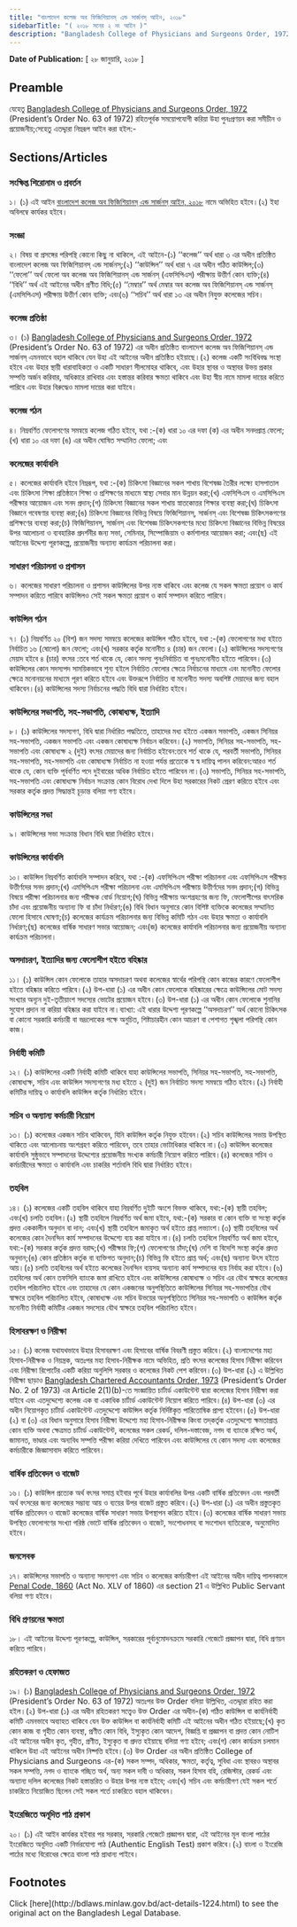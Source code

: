 ```yaml
---
title: "বাংলাদেশ কলেজ অব ফিজিশিয়ানস্ এন্ড সার্জনস্ আইন, ২০১৮"
sidebarTitle: "( ২০১৮ সনের ২ নং আইন )"
description: "Bangladesh College of Physicians and Surgeons Order, 1972 রহিতপূর্বক সময়োপযোগী করিয়া উহা পুনঃপ্রণয়নকল্পে প্রণীত আইন"
---
```


**Date of Publication:** [ ২৮ জানুয়ারি, ২০১৮ ]

## Preamble

যেহেতু [Bangladesh College of Physicians and Surgeons Order, 1972](/act-395.html "Bangladesh College of Physicians and Surgeons Order, 1972 ") (President’s Order No. 63 of 1972) রহিতপূর্বক সময়োপযোগী করিয়া উহা পুনঃপ্রণয়ন করা সমীচীন ও প্রয়োজনীয়;সেহেতু এতদ্দ্বারা নিম্নরূপ আইন করা হইল:-

## Sections/Articles

### সংক্ষিপ্ত শিরোনাম ও প্রবর্তন

১। (১) এই আইন [বাংলাদেশ কলেজ অব ফিজিশিয়ানস্ এন্ড সার্জনস্ আইন, ২০১৮](/act-1224.html "বাংলাদেশ কলেজ অব ফিজিশিয়ানস্ এন্ড সার্জনস্ আইন, ২০১৮") নামে অভিহিত হইবে।(২) ইহা অবিলম্বে কার্যকর হইবে।

### সংজ্ঞা

২। বিষয় বা প্রসঙ্গের পরিপন্থি কোনো কিছু না থাকিলে, এই আইনে-(১) ‘‘কলেজ’’ অর্থ ধারা ৩ এর অধীন প্রতিষ্ঠিত বাংলাদেশ কলেজ অব ফিজিশিয়ানস্ এন্ড সার্জনস্;(২) ‘‘কাউন্সিল’’ অর্থ ধারা ৭ এর অধীন গঠিত কাউন্সিল;(৩) ‘‘ফেলো’’ অর্থ ফেলো অব কলেজ অব ফিজিশিয়ানস্ এন্ড সার্জনস্ (এফসিপিএস) পরীক্ষায় উত্তীর্ণ কোন ব্যক্তি;(৪) ‘‘বিধি’’ অর্থ এই আইনের অধীন প্রণীত বিধি;(৫) ‘‘মেম্বার’’ অর্থ মেম্বার অব কলেজ অব ফিজিশিয়ানস্ এন্ড সার্জনস্ (এমসিপিএস) পরীক্ষায় উত্তীর্ণ কোন ব্যক্তি; এবং(৬) ‘‘সচিব’’ অর্থ ধারা ১৩ এর অধীন নিযুক্ত কলেজের সচিব।

### কলেজ প্রতিষ্ঠা

৩। (১) [Bangladesh College of Physicians and Surgeons Order, 1972](/act-395.html "Bangladesh College of Physicians and Surgeons Order, 1972 ") (President’s Order No. 63 of 1972) এর অধীন প্রতিষ্ঠিত বাংলাদেশ কলেজ অব ফিজিশিয়ানস্ এন্ড সার্জনস্ এমনভাবে বহাল থাকিবে যেন উহা এই আইনের অধীন প্রতিষ্ঠিত হইয়াছে।(২) কলেজ একটি সংবিধিবদ্ধ সংস্থা হইবে এবং উহার স্থায়ী ধারাবাহিকতা ও একটি সাধারণ সীলমোহর থাকিবে, এবং উহার স্থাবর ও অস্থাবর উভয় প্রকার সম্পত্তি অর্জন করিবার, অধিকারে রাখিবার এবং হস্তান্তর করিবার ক্ষমতা থাকিবে এবং উহা স্বীয় নামে মামলা দায়ের করিতে পারিবে এবং উহার বিরুদ্ধেও মামলা দায়ের করা যাইবে।

### কলেজ গঠন

৪। নিম্নবর্ণিত ফেলোগণের সমন্বয়ে কলেজ গঠিত হইবে, যথা :-(ক) ধারা ১০ এর দফা (ক) এর অধীন সনদপ্রাপ্ত ফেলো;(খ) ধারা ১০ এর দফা (ঙ) এর অধীন ঘোষিত সম্মানিত ফেলো; এবং

### কলেজের কার্যাবলি

৫। কলেজের কার্যাবলি হইবে নিম্নরূপ, যথা :-(ক) চিকিৎসা বিজ্ঞানের সকল শাখায় বিশেষজ্ঞ তৈরীর লক্ষ্যে হাসপাতাল এবং চিকিৎসা শিক্ষা প্রতিষ্ঠানে শিক্ষা ও প্রশিক্ষণের মাধ্যমে স্বাস্থ্য সেবার মান উন্নয়ন করা;(খ) এফসিপিএস ও এমসিপিএস পরীক্ষার আয়োজন এবং সনদ প্রদান;(গ) চিকিৎসা বিজ্ঞানের সকল শাখায় স্নাতকোত্তর শিক্ষার ব্যবস্থা করা;(ঘ) চিকিৎসা বিজ্ঞানে গবেষণার ব্যবস্থা করা;(ঙ) চিকিৎসা বিজ্ঞানের বিভিন্ন বিষয়ে ফিজিশিয়ানস্, সার্জনস্ এবং বিশেষজ্ঞ চিকিৎসকগণের প্রশিক্ষণের ব্যবস্থা করা;(চ) ফিজিশিয়ানস্, সার্জনস্ এবং বিশেষজ্ঞ চিকিৎসকগণের মধ্যে চিকিৎসা বিজ্ঞানের বিভিন্ন বিষয়ের উপর আলোচনা ও ব্যবহারিক প্রদর্শনীর জন্য সভা, সেমিনার, সিম্পোজিয়াম ও কর্মশালার আয়োজন করা; এবং(ছ) এই আইনের উদ্দেশ্য পূরণকল্পে, প্রয়োজনীয় অন্যান্য কার্যক্রম পরিচালনা করা।

### সাধারণ পরিচালনা ও প্রশাসন

৬। কলেজের সাধারণ পরিচালনা ও প্রশাসন কাউন্সিলের উপর ন্যস্ত থাকিবে এবং কলেজ যে সকল ক্ষমতা প্রয়োগ ও কার্য সম্পাদন করিতে পারিবে কাউন্সিলও সেই সকল ক্ষমতা প্রয়োগ ও কার্য সম্পাদন করিতে পারিবে।

### কাউন্সিল গঠন

৭। (১) নিম্নবর্ণিত ২০ (বিশ) জন সদস্য সমন্বয়ে কলেজের কাউন্সিল গঠিত হইবে, যথা :-(ক) ফেলোগণের মধ্য হইতে নির্বাচিত ১৬ (ষোলো) জন ফেলো; এবং(খ) সরকার কর্তৃক মনোনীত ৪ (চার) জন ফেলো।(২) কাউন্সিলের সদস্যগণের মেয়াদ হইবে ৪ (চার) বৎসর :তবে শর্ত থাকে যে, কোন সদস্য পুনঃনির্বাচিত বা পুনঃমনোনীত হইতে পারিবেন।(৩) কাউন্সিলের কোন সদস্যপদ সাময়িকভাবে শূন্য হইলে নির্বাচিত ফেলোর ক্ষেত্রে নির্বাচনের মাধ্যমে এবং মনোনীত ফেলোর ক্ষেত্রে মনোনয়নের মাধ্যমে পূরণ করিতে হইবে এবং উক্তরূপে নির্বাচিত বা মনোনীত সদস্য অবশিষ্ট মেয়াদের জন্য বহাল থাকিবেন।(৪) কাউন্সিলের সদস্য নির্বাচনের পদ্ধতি বিধি দ্বারা নির্ধারিত হইবে।

### কাউন্সিলের সভাপতি, সহ-সভাপতি, কোষাধ্যক্ষ, ইত্যাদি

৮। (১) কাউন্সিলের সদস্যগণ, বিধি দ্বারা নির্ধারিত পদ্ধতিতে, তাহাদের মধ্য হইতে একজন সভাপতি, একজন সিনিয়র সহ-সভাপতি, একজন সভাপতি এবং একজন কোষাধ্যক্ষ নির্বাচন করিবেন।(২) সভাপতি, সিনিয়র সহ-সভাপতি, সহ-সভাপতি এবং কোষাধ্যক্ষ ২ (দুই) বৎসর মেয়াদের জন্য নির্বাচিত হইবেন:তবে শর্ত থাকে যে, পরবর্তী সভাপতি, সিনিয়র সহ-সভাপতি, সহ-সভাপতি এবং কোষাধ্যক্ষ নির্বাচিত না হওয়া পর্যন্ত প্রত্যেকে স্ব স্ব দায়িত্ব পালন করিবেন:আরও শর্ত থাকে যে, কোন ব্যক্তি পূর্ববর্ণিত পদে দুইবারের অধিক নির্বাচিত হইতে পারিবেন না।(৩) সভাপতি, সিনিয়র সহ-সভাপতি, সহ-সভাপতি এবং কোষাধ্যক্ষ নির্বাচন সংক্রান্ত কোন বিরোধ দেখা দিলে উহা সরকারের নিকট প্রেরণ করিতে হইবে এবং সরকার কর্তৃক প্রদত্ত সিদ্ধান্তই চূড়ান্ত বলিয়া গণ্য হইবে।

### কাউন্সিলের সভা

৯। কাউন্সিলের সভা সংক্রান্ত বিধান বিধি দ্বারা নির্ধারিত হইবে।

### কাউন্সিলের কার্যাবলি

১০। কাউন্সিল নিম্নবর্ণিত কার্যাবলি সম্পাদন করিবে, যথা :-(ক) এফসিপিএস পরীক্ষা পরিচালনা এবং এফসিপিএস পরীক্ষয় উত্তীর্ণদের সনদ প্রদান;(খ) এমসিপিএস পরীক্ষা পরিচালনা এবং এমসিপিএস পরীক্ষায় উত্তীর্ণদের সনদ প্রদান;(গ) বিভিন্ন বিষয়ে পরীক্ষা পরিচালনার জন্য পরীক্ষক বোর্ড নিয়োগ;(ঘ) বিভিন্ন পরীক্ষায় অংশগ্রহণের জন্য ফি, ফেলোশীপের বাৎসরিক চাঁদা এবং প্রয়োজনীয় অন্যান্য ফি বা চাঁদা নির্ধারণ;(ঙ) বিধি বিধান অনুসারে কোন বিশিষ্ট ব্যক্তিকে কলেজের সম্মানিত ফেলো হিসাবে ঘোষণা;(চ) কলেজের কার্যক্রম পরিচালনার জন্য বিভিন্ন কমিটি গঠন এবং উহার ক্ষমতা ও কার্যাবলি নির্ধারণ;(ছ) কলেজের বার্ষিক সাধারণ সভার আয়োজন; এবং(জ) কলেজের কার্যাবলি পরিচালনার জন্য প্রয়োজনীয় অন্যান্য কার্যক্রম পরিচালনা।

### অসদাচরণ, ইত্যাদির জন্য ফেলোশীপ হইতে বহিষ্কার

১১। (১) কাউন্সিল কোন ফেলোকে তাহার অসদাচরণ অথবা কলেজের স্বার্থের পরিপন্থি কোন কাজের কারণে ফেলোশীপ হইতে বহিষ্কার করিতে পারিবে।(২) উপ-ধারা (১) এর অধীন কোন ফেলোকে বহিষ্কারের ক্ষেত্রে কাউন্সিলের মোট সদস্য সংখ্যার অন্যূন দুই-তৃতীয়াংশ সদস্যের ভোটের প্রয়োজন হইবে।(৩) উপ-ধারা (১) এর অধীন কোন ফেলোকে শুনানির সুযোগ প্রদান না করিয়া বহিষ্কার করা যাইবে না।ব্যাখ্যা: এই ধারার উদ্দেশ্য পূরণকল্পে ‘‘অসদাচরণ’’ অর্থ কোনো চিকিৎসক বা কোনো সরকারি কর্মচারী বা ভদ্রলোকের পক্ষে অনুচিত, শিষ্টাচারহীন কোন আচরণ বা পেশাগত শৃঙ্খলা পরিপন্থি কোন কাজ।

### নির্বাহী কমিটি

১২। (১) কাউন্সিলের একটি নির্বাহী কমিটি থাকিবে যাহা কাউন্সিলের সভাপতি, সিনিয়র সহ-সভাপতি, সহ-সভাপতি, কোষাধ্যক্ষ, সচিব এবং কাউন্সিল সদস্যগণের মধ্য হইতে ২ (দুই) জন নির্বাচিত সদস্য সমন্বয়ে গঠিত হইবে।(২) নির্বাহী কমিটির দায়িত্ব ও কার্যাবলি কাউন্সিল কর্তৃক নির্ধারিত হইবে।

### সচিব ও অন্যান্য কর্মচারী নিয়োগ

১৩। (১) কলেজের একজন সচিব থাকিবেন, যিনি কাউন্সিল কর্তৃক নিযুক্ত হইবেন।(২) সচিব কাউন্সিলের সভায় উপস্থিত থাকিতে এবং আলোচনায় অংশগ্রহণ করিতে পারিবেন, তবে তাহার ভোটাধিকার থাকিবে না।(৩) কাউন্সিল কলেজের কার্যাবলি সুষ্ঠুভাবে সম্পাদনের উদ্দেশ্যের প্রয়োজনীয় সংখ্যক কর্মচারী নিয়োগ করিতে পারিবে।(৪) কলেজের সচিব ও কর্মচারীদের ক্ষমতা ও কার্যাবলি এবং চাকরির শর্তাবলি বিধি দ্বারা নির্ধারিত হইবে।

### তহবিল

১৪। (১) কলেজের একটি তহবিল থাকিবে যাহা নিম্নবর্ণিত দুইটি অংশে বিভক্ত থাকিবে, যথা:-(ক) স্থায়ী তহবিল; এবং(খ) চলতি তহবিল।(২) স্থায়ী তহবিলে নিম্নবর্ণিত অর্থ জমা হইবে, যথা:-(ক) সরকার বা কোন ব্যক্তি বা সংস্থা কর্তৃক প্রদত্ত এককালীন অনুদান বা দান; এবং(খ) স্থায়ী তহবিলে জমাকৃত অর্থ হইতে প্রাপ্ত লভ্যাংশ।(৩) স্থায়ী তহবিলের অর্থ কলেজের কোন দৈনন্দিন কার্য সম্পাদনের উদ্দেশ্যে ব্যয় করা যাইবে না।(৪) চলতি তহবিলে নিম্নবর্ণিত অর্থ জমা হইবে, যথা:-(ক) সরকার কর্তৃক প্রদত্ত বরাদ্দ;(খ) পরীক্ষার ফি;(গ) ফেলোগণের চাঁদা;(ঘ) দেশি বা বিদেশি সংস্থা কর্তৃক প্রদত্ত অনুদান;(ঙ) কোন প্রতিষ্ঠান কর্তৃক বা ব্যক্তিগত অনুদান;(চ) বিভিন্ন ফি হইতে প্রাপ্ত অর্থ; এবং(ছ) অন্যান্য উৎস হইতে আয়।(৫) চলতি তহবিলের অর্থ হইতে কলেজের দৈনন্দিন ব্যয়সহ অন্যান্য কার্য সম্পাদনের ব্যয় নির্বাহ করা হইবে।(৬) তহবিলের অর্থ কোন তফসিলি ব্যাংকে জমা রাখিতে হইবে এবং কাউন্সিলের কোষাধ্যক্ষ ও সচিব এর যৌথ স্বাক্ষরে কলেজের তহবিল পরিচালিত হইবে এবং তাহাদের যে কোন একজনের অনুপস্থিতিতে কাউন্সিলের সিনিয়র সহ-সভাপতির যৌথ স্বাক্ষরে তহবিল পরিচালিত হইবে, কোষাধ্যক্ষ এবং সচিব উভয়ের অনুপস্থিতিতে সিনিয়র সহ-সভাপতি ও কাউন্সিল কর্তৃক মনোনীত নির্বাহী কমিটির একজন সদস্যের যৌথ স্বাক্ষরে তহবিল পরিচালিত হইবে।

### হিসাবরক্ষণ ও নিরীক্ষা

১৫। (১) কলেজ যথাযথভাবে উহার হিসাবরক্ষণ এবং হিসাবের বার্ষিক বিবরণী প্রস্তুত করিবে।(২) বাংলাদেশের মহা হিসাব-নিরীক্ষক ও নিয়ন্ত্রক, অতঃপর মহা হিসাব-নিরীক্ষক নামে অভিহিত, প্রতি বৎসর কলেজের হিসাব নিরীক্ষা করিবেন এবং নিরীক্ষা রিপোর্টের একটি করিয়া অনুলিপি সরকার ও কলেজের নিকট পেশ করিবেন।(৩) উপ-ধারা (২) এ উল্লিখিত নিরীক্ষা ছাড়াও [Bangladesh Chartered Accountants Order, 1973](/act-442.html "Bangladesh Chartered Accountants Order, 1973 ") (President’s Order No. 2 of 1973) এর Article 2(1)(b)-তে সংজ্ঞায়িত চার্টার্ড একাউন্টেন্ট দ্বারা কলেজের হিসাব নিরীক্ষা করা যাইবে এবং এতদুদ্দেশ্যে কলেজ এক বা একাধিক চার্টার্ড একাউন্টেন্ট নিয়োগ করিতে পারিবে।(৪) উপ-ধারা (৩) এর অধীন নিয়োগকৃত চার্টার্ড একাউন্টেন্ট এতদুদ্দেশ্যে কাউন্সিল কর্তৃক নির্দিষ্টকৃত পারিতোষিক প্রাপ্য হইবেন।(৫) উপ-ধারা (২) বা (৩) এর বিধান অনুসারে হিসাব নিরীক্ষা উদ্দেশ্যে মহা হিসাব-নিরীক্ষক কিংবা তদ্‌কর্তৃক এতদুদ্দেশ্যে ক্ষমতাপ্রাপ্ত কোন ব্যক্তি অথবা ক্ষেত্রমত চার্টার্ড একাউন্টেন্ট, কলেজের সকল রেকর্ড, দলিল-দস্তাবেজ, নগদ বা ব্যাংকে রক্ষিত অর্থ, জামানত, ভাণ্ডার এবং অন্যবিধ সম্পত্তি পরীক্ষা করিয়া দেখিতে পারিবেন এবং কাউন্সিলের যে কোন সদস্য এবং কলেজের কর্মচারীকে জিজ্ঞাসাবাদ করিতে পারিবেন।

### বার্ষিক প্রতিবেদন ও বাজেট

১৬। (১) কাউন্সিল প্রত্যেক অর্থ বৎসর সমাপ্ত হইবার পূর্বে উহার কার্যাবলির উপর একটি বার্ষিক প্রতিবেদন এবং পরবর্তী অর্থ বৎসরের জন্য কলেজের সম্ভাব্য আয় ও ব্যয়ের উপর বাজেট প্রস্তুত করিবে।(২) উপ-ধারা (১) এর অধীন প্রস্তুতকৃত বার্ষিক প্রতিবেদন ও বাজেট কলেজের বার্ষিক সাধারণ সভায় উপস্থাপন করিতে হইবে।(৩) কলেজের বার্ষিক সাধারণ সভায় উপস্থিত ফেলোগণের সংখ্যা গরিষ্ঠ ভোটে বার্ষিক প্রতিবেদন ও বাজেট, সংশোধনসহ বা সংশোধন ব্যতিরেকে, অনুমোদিত হইবে।

### জনসেবক

১৭। কাউন্সিলের সভাপতি ও অন্যান্য সদস্যগণ এবং সচিব ও কলেজের কর্মচারীগণ এই আইনের অধীন দায়িত্ব পালনকালে [Penal Code, 1860](/act-11.html "Penal Code, 1860") (Act No. XLV of 1860) এর section 21 এ উল্লিখিত Public Servant বলিয়া গণ্য হইবে।

### বিধি প্রণয়নের ক্ষমতা

১৮। এই আইনের উদ্দেশ্য পূরণকল্পে, কাউন্সিল, সরকারের পূর্বানুমোদনক্রমে সরকারি গেজেটে প্রজ্ঞাপন দ্বারা, বিধি প্রণয়ন করিতে পারিবে।

### রহিতকরণ ও হেফাজত

১৯। (১) [Bangladesh College of Physicians and Surgeons Order, 1972](/act-395.html "Bangladesh College of Physicians and Surgeons Order, 1972 ") (President’s Order No. 63 of 1972) অতঃপর উক্ত Order বলিয়া উল্লিখিত, এতদ্দ্বারা রহিত করা হইল।(২) উপ-ধারা (১) এর অধীন রহিতকরণ সত্ত্বেও উক্ত Order এর অধীন-(ক) গঠিত কাউন্সিল বা কার্যনির্বাহী কমিটি এমনভাবে অব্যাহত থাকিবে যেন উক্ত কাউন্সিল বা কার্যনির্বাহী কমিটি এই আইনের অধীন গঠিত হইয়াছে;(খ) কৃত কোন কাজ বা গৃহীত কোন ব্যবস্থা, প্রণীত কোন বিধি, ইস্যুকৃত কোন আদেশ, বিজ্ঞপ্তি বা প্রজ্ঞাপন বা প্রদত্ত কোন নোটিশ এই আইনের অধীন কৃত, গৃহীত, প্রণীত, ইস্যুকৃত বা প্রদত্ত হইয়াছে বলিয়া গণ্য হইবে; এবং(গ) কোন কার্যক্রম চলমান থাকিলে উহা এই আইনের অধীন নিষ্পত্তি হইবে।(৩) উক্ত Order এর অধীন প্রতিষ্ঠিত College of Physicians and Surgeons এর-(ক) সকল সম্পদ, অধিকার, ক্ষমতা, কর্তৃত্ব, সুবিধা এবং স্থাবরও অস্থাবর সকল সম্পত্তি, নগদ ও ব্যাংকে গচ্ছিত অর্থ, অন্য সকল দাবী ও অধিকার, সকল হিসাব বহি, রেজিস্টার, রেকর্ড এবং অন্যান্য দলিল কলেজের নিকট হস্তান্তরিত ও উহার উপর ন্যস্ত হইবে; এবং(খ) সচিব এবং কর্মচারীগণ যেই সকল শর্তে চাকরিতে নিয়োজিত ছিলেন সেই সকল শর্তে চাকরিতে বহাল থাকিবেন।

### ইংরেজিতে অনূদিত পাঠ প্রকাশ

২০। (১) এই আইন কার্যকর হইবার পর সরকার, সরকারি গেজেটে প্রজ্ঞাপন দ্বারা, এই আইনের মূল বাংলা পাঠের ইংরেজিতে অনূদিত একটি নির্ভরযোগ্য পাঠ (Authentic English Test) প্রকাশ করিবে।(২) বাংলা ও ইংরেজি পাঠের মধ্যে বিরোধের ক্ষেত্রে বাংলা পাঠ প্রাধান্য পাইবে।

## Footnotes

<Note>
  Click [here](http://bdlaws.minlaw.gov.bd/act-details-1224.html) to see the original act on the Bangladesh Legal Database.
</Note>
